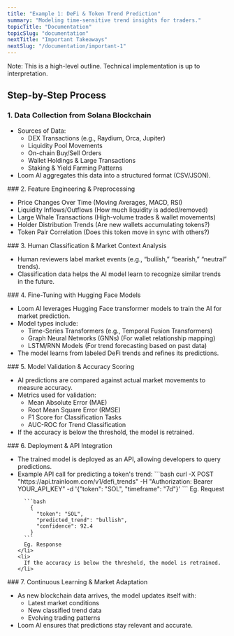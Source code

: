 ```yaml
---
title: "Example 1: DeFi & Token Trend Prediction"
summary: "Modeling time-sensitive trend insights for traders."
topicTitle: "Documentation"
topicSlug: "documentation"
nextTitle: "Important Takeaways"
nextSlug: "/documentation/important-1"   
---
```


<Banner type="important">Note: This is a high-level outline. Technical implementation is up to interpretation.</Banner>

## Step-by-Step Process

### 1. Data Collection from Solana Blockchain
<ul>
    <li>
      Sources of Data:
        <ul>
          <li>
            DEX Transactions (e.g., Raydium, Orca, Jupiter)
          </li>
          <li>
            Liquidity Pool Movements
          </li>
          <li>
            On-chain Buy/Sell Orders
          </li>
          <li>
            Wallet Holdings & Large Transactions
          </li>
          <li>
            Staking & Yield Farming Patterns
          </li>
        </ul>
    </li>
    <li>
      Loom AI aggregates this data into a structured format (CSV/JSON).
    </li>
  </ul>
### 2. Feature Engineering & Preprocessing
<ul>
  <li>
    Price Changes Over Time (Moving Averages, MACD, RSI)
  </li>
  <li>
    Liquidity Inflows/Outflows (How much liquidity is added/removed)
  </li>
  <li>
    Large Whale Transactions (High-volume trades & wallet movements)
  </li>
  <li>
    Holder Distribution Trends (Are new wallets accumulating tokens?)
  </li>
  <li>
    Token Pair Correlation (Does this token move in sync with others?)
  </li>
</ul>
### 3. Human Classification & Market Context Analysis
<ul>
    <li>
      Human reviewers label market events (e.g., “bullish,” “bearish,” “neutral” trends).
    </li>
    <li>
      Classification data helps the AI model learn to recognize similar trends in the future.
    </li>
  </ul>
### 4. Fine-Tuning with Hugging Face Models
<ul>
    <li>
      Loom AI leverages Hugging Face transformer models to train the AI for market prediction.
    </li>
    <li>
      Model types include:
        <ul>
          <li>
            Time-Series Transformers (e.g., Temporal Fusion Transformers)
          </li>
          <li>
            Graph Neural Networks (GNNs) (For wallet relationship mapping)
          </li>
          <li>
            LSTM/RNN Models (For trend forecasting based on past data)
          </li>
        </ul>
    </li>
    <li>
      The model learns from labeled DeFi trends and refines its predictions.
    </li>
  </ul>
### 5. Model Validation & Accuracy Scoring
<ul>
    <li>
      AI predictions are compared against actual market movements to measure accuracy.
    </li>
    <li>
      Metrics used for validation:
        <ul>
          <li>
            Mean Absolute Error (MAE)
          </li>
          <li>
            Root Mean Square Error (RMSE)
          </li>
          <li>
            F1 Score for Classification Tasks
          </li>
          <li>
            AUC-ROC for Trend Classification
          </li>
        </ul>
    </li>
    <li>
      If the accuracy is below the threshold, the model is retrained.
    </li>
  </ul>
### 6. Deployment & API Integration
<ul>
    <li>
      The trained model is deployed as an API, allowing developers to query predictions.
    </li>
    <li>
      Example API call for predicting a token's trend:
      ```bash
        curl -X POST "https://api.trainloom.com/v1/defi_trends"
        -H "Authorization: Bearer YOUR_API_KEY"
        -d '{"token": "SOL", "timeframe": "7d"}'
      ```
      Eg. Request

      ```bash
        {
          "token": "SOL",
          "predicted_trend": "bullish",
          "confidence": 92.4
        }
      ```
      Eg. Response
    </li>
    <li>
      If the accuracy is below the threshold, the model is retrained.
    </li>
  </ul>
### 7. Continuous Learning & Market Adaptation
<ul>
  <li>
  As new blockchain data arrives, the model updates itself with:
      <ul>
        <li>
          Latest market conditions
        </li>
        <li>
          New classified trend data
        </li>
        <li>
          Evolving trading patterns
        </li>
      </ul>
  </li>
  <li>
    Loom AI ensures that predictions stay relevant and accurate.
  </li>
</ul>
